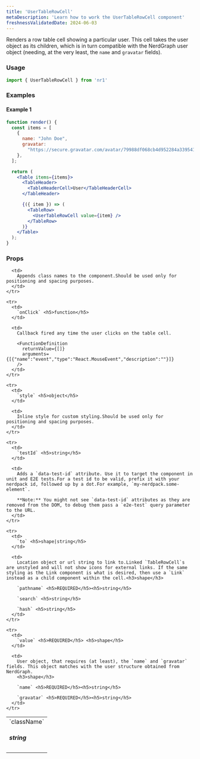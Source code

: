 ```yaml
---
title: 'UserTableRowCell'
metaDescription: 'Learn how to work the UserTableRowCell component'
freshnessValidatedDate: 2024-06-03
---
```


Renders a row table cell showing a particular user. This cell takes the user object as its children, which is in turn compatible with the NerdGraph user object (needing, at the very least, the `name` and `gravatar` fields).

### Usage

```jsx
import { UserTableRowCell } from 'nr1'
```

### Examples

#### Example 1

```jsx
function render() {
  const items = [
    {
      name: "John Doe",
      gravatar:
        "https://secure.gravatar.com/avatar/79988df068cb4d952284a3395412dc4f",
    },
  ];

  return (
    <Table items={items}>
      <TableHeader>
        <TableHeaderCell>User</TableHeaderCell>
      </TableHeader>

      {({ item }) => (
        <TableRow>
          <UserTableRowCell value={item} />
        </TableRow>
      )}
    </Table>
  );
}
```

### Props

<table>
  <tbody>
    <tr>
      <td>
        `className` <h5>string</h5>
      </td>

      <td>
        Appends class names to the component.Should be used only for positioning and spacing purposes.
      </td>
    </tr>

    <tr>
      <td>
        `onClick` <h5>function</h5>
      </td>

      <td>
        Callback fired any time the user clicks on the table cell.

        <FunctionDefinition
          returnValue={[]}
          arguments={[{"name":"event","type":"React.MouseEvent","description":""}]}
        />
      </td>
    </tr>

    <tr>
      <td>
        `style` <h5>object</h5>
      </td>

      <td>
        Inline style for custom styling.Should be used only for positioning and spacing purposes.
      </td>
    </tr>

    <tr>
      <td>
        `testId` <h5>string</h5>
      </td>

      <td>
        Adds a `data-test-id` attribute. Use it to target the component in unit and E2E tests.For a test id to be valid, prefix it with your nerdpack id, followed up by a dot.For example, `my-nerdpack.some-element`.

        **Note:** You might not see `data-test-id` attributes as they are removed from the DOM, to debug them pass a `e2e-test` query parameter to the URL.
      </td>
    </tr>

    <tr>
      <td>
        `to` <h5>shape|string</h5>
      </td>

      <td>
        Location object or url string to link to.Linked `TableRowCell`s are unstyled and will not show icons for external links. If the same styling as the Link component is what is desired, then use a `Link` instead as a child component within the cell.<h3>shape</h3>

        `pathname` <h5>REQUIRED</h5><h5>string</h5>

        `search` <h5>string</h5>

        `hash` <h5>string</h5>
      </td>
    </tr>

    <tr>
      <td>
        `value` <h5>REQUIRED</h5> <h5>shape</h5>
      </td>

      <td>
        User object, that requires (at least), the `name` and `gravatar` fields. This object matches with the user structure obtained from NerdGraph.
        <h3>shape</h3>

        `name` <h5>REQUIRED</h5><h5>string</h5>

        `gravatar` <h5>REQUIRED</h5><h5>string</h5>
      </td>
    </tr>
  </tbody>
</table>
